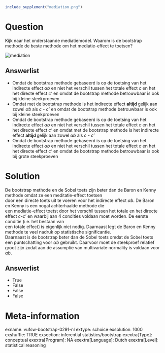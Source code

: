 ```r
include_supplement("mediation.png")
```

Question
========
Kijk naar het onderstaande mediatiemodel. Waarom is de bootstrap methode
de beste methode om het mediatie-effect te toetsen?  
  
<img src="mediation.png" class="fr-fic fr-dii tvcss_2"
alt="mediation" />

Answerlist
----------
* Omdat de bootstrap methode gebaseerd is op de toetsing van het indirecte
  effect *αb* en niet het verschil tussen het totale effect *c* en het het
  directe effect *c' *en omdat de bootstrap methode betrouwbaar is ook bij
  kleine steekproeven
* Omdat met de bootstrap methode is het indirecte effect **altijd **gelijk
  aan zowel *αb* als *c* - *c' *en omdat de bootstrap methode betrouwbaar
  is ook bij kleine steekproeven
* Omdat de bootstrap methode gebaseerd is op de toetsing van het indirecte
  effect *αb* en niet het verschil tussen het totale effect *c* en het het
  directe effect *c' *en omdat met de bootstrap methode is het indirecte
  effect **altijd **gelijk aan zowel *αb* als *c* - *c'*
* Omdat de bootstrap methode gebaseerd is op de toetsing van het indirecte
  effect *αb* en niet het verschil tussen het totale effect *c* en het het
  directe effect *c' *en omdat de bootstrap methode betrouwbaar is ook bij
  grote steekproeven

Solution
========





De bootstrap methode en de Sobel toets zijn beter dan de Baron en Kenny
methode omdat ze een meditatie-effect toetsen  
door een directe toets uit te voeren voor het indirecte effect *αb*. De
Baron en Kenny is een nogal achterhaalde methode die  
een mediatie-effect toetst door het verschil tussen het totale en het
directe effect *c-c' *en waarbij aan 4 condities voldaan moet worden. De
eerste conditie (i.e. het bestaan van  
een totale effect) is eigenlijk niet nodig. Daarnaast legt de Baron en
Kenny methode te veel nadruk op statistische significantie.  
Daarnaast is de bootstrap beter dan de Sobel toets omdat de Sobel toets
een puntschatting voor *αb *gebruikt. Daarvoor moet de steekproef
relatief  
groot zijn zodat aan de assumptie van multivariate normality is voldaan
voor *αb*.




Answerlist
----------
* True
* False
* False
* False

Meta-information
================
exname: vufsw-bootstrap-0291-nl
extype: schoice
exsolution: 1000
exshuffle: TRUE
exsection: inferential statistics/bootstrap
exextra[Type]: conceptual
exextra[Program]: NA
exextra[Language]: Dutch
exextra[Level]: statistical reasoning

